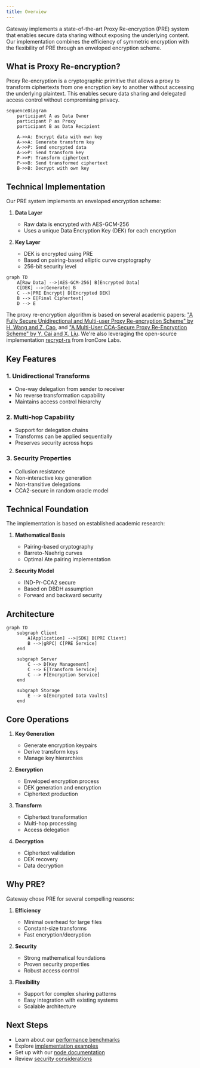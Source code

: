 ```yaml
---
title: Overview
---
```


Gateway implements a state-of-the-art Proxy Re-encryption (PRE) system that enables secure data sharing without exposing the underlying content. Our implementation combines the efficiency of symmetric encryption with the flexibility of PRE through an enveloped encryption scheme.

## What is Proxy Re-encryption?

Proxy Re-encryption is a cryptographic primitive that allows a proxy to transform ciphertexts from one encryption key to another without accessing the underlying plaintext. This enables secure data sharing and delegated access control without compromising privacy.

```mermaid
sequenceDiagram
    participant A as Data Owner
    participant P as Proxy
    participant B as Data Recipient

    A->>A: Encrypt data with own key
    A->>A: Generate transform key
    A->>P: Send encrypted data
    A->>P: Send transform key
    P->>P: Transform ciphertext
    P->>B: Send transformed ciphertext
    B->>B: Decrypt with own key
```

## Technical Implementation

Our PRE system implements an enveloped encryption scheme:

1. **Data Layer**

   - Raw data is encrypted with AES-GCM-256
   - Uses a unique Data Encryption Key (DEK) for each encryption

2. **Key Layer**
   - DEK is encrypted using PRE
   - Based on pairing-based elliptic curve cryptography
   - 256-bit security level

```mermaid
graph TD
    A[Raw Data] -->|AES-GCM-256| B[Encrypted Data]
    C[DEK] -->|Generate| B
    C -->|PRE Encrypt| D[Encrypted DEK]
    B --> E[Final Ciphertext]
    D --> E
```

The proxy re-encryption algorithm is based on several academic papers: ["A Fully Secure Unidirectional and Multi-user Proxy Re-encryption Scheme" by H. Wang and Z. Cao](https://www.sigsac.org/ccs/CCS2009/pd/abstract_16.pdf), and ["A Multi-User CCA-Secure Proxy Re-Encryption Scheme" by Y. Cai and X. Liu](https://ieeexplore.ieee.org/document/6945301). We're also leveraging the open-source implementation [recrypt-rs](https://github.com/IronCoreLabs/recrypt-rs) from IronCore Labs.

## Key Features

### 1. Unidirectional Transforms

- One-way delegation from sender to receiver
- No reverse transformation capability
- Maintains access control hierarchy

### 2. Multi-hop Capability

- Support for delegation chains
- Transforms can be applied sequentially
- Preserves security across hops

### 3. Security Properties

- Collusion resistance
- Non-interactive key generation
- Non-transitive delegations
- CCA2-secure in random oracle model

## Technical Foundation

The implementation is based on established academic research:

1. **Mathematical Basis**

   - Pairing-based cryptography
   - Barreto-Naehrig curves
   - Optimal Ate pairing implementation

2. **Security Model**
   - IND-Pr-CCA2 secure
   - Based on DBDH assumption
   - Forward and backward security

## Architecture

```mermaid
graph TD
    subgraph Client
        A[Application] -->|SDK| B[PRE Client]
        B -->|gRPC| C[PRE Service]
    end

    subgraph Server
        C --> D[Key Management]
        C --> E[Transform Service]
        C --> F[Encryption Service]
    end

    subgraph Storage
        E --> G[Encrypted Data Vaults]
    end
```

## Core Operations

1. **Key Generation**

   - Generate encryption keypairs
   - Derive transform keys
   - Manage key hierarchies

2. **Encryption**

   - Enveloped encryption process
   - DEK generation and encryption
   - Ciphertext production

3. **Transform**

   - Ciphertext transformation
   - Multi-hop processing
   - Access delegation

4. **Decryption**
   - Ciphertext validation
   - DEK recovery
   - Data decryption

## Why PRE?

Gateway chose PRE for several compelling reasons:

1. **Efficiency**

   - Minimal overhead for large files
   - Constant-size transforms
   - Fast encryption/decryption

2. **Security**

   - Strong mathematical foundations
   - Proven security properties
   - Robust access control

3. **Flexibility**
   - Support for complex sharing patterns
   - Easy integration with existing systems
   - Scalable architecture

## Next Steps

- Learn about our [performance benchmarks](./benchmarks)
- Explore [implementation examples](./examples)
- Set up with our [node documentation](./nodes)
- Review [security considerations](./security)
